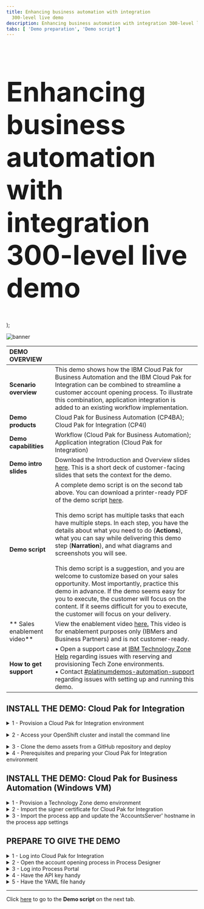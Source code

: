 ```yaml
---
title: Enhancing business automation with integration
  300-level live demo
description: Enhancing business automation with integration 300-level live demo
tabs: [ 'Demo preparation', 'Demo script']
---
```


  <span>
    <h1 style="font-size:71px;">Enhancing business automation with integration <br/> 300-level live demo</h1>
  </span> );

![banner](./images/banner-prep.jpg)

<span id="top"></span>

| DEMO OVERVIEW | |
| :--- | :--- |
| **Scenario overview** | This demo shows how the IBM Cloud Pak for Business Automation and the IBM Cloud Pak for Integration can be combined to streamline a customer account opening process. To illustrate this combination, application integration is added to an existing workflow implementation. |
| **Demo products** | Cloud Pak for Business Automation (CP4BA); Cloud Pak for Integration (CP4I) |
| **Demo capabilities** | Workflow (Cloud Pak for Business Automation); Application integration (Cloud Pak for Integration) |
| **Demo intro slides** | Download the Introduction and Overview slides <a href="https://ibm.box.com/s/cpyk2zmgcupx4azzluh6eiks72j33ua3" target="_blank" rel="noreferrer">here</a>. This is a short deck of customer-facing slides that sets the context for the demo. |
| **Demo script** | A complete demo script is on the second tab above. You can download a printer-ready PDF of the demo script <a href="https://ibm.box.com/s/y1f2z8kkb648ci1t822vm9z6do5arc7j" target="_blank" rel="noreferrer">here</a>.<br/><br/> This demo script has multiple tasks that each have multiple steps. In each step, you have the details about what you need to do (**Actions**), what you can say while delivering this demo step (**Narration**), and what diagrams and screenshots you will see.<br/><br/>This demo script is a suggestion, and you are welcome to customize based on your sales opportunity. Most importantly, practice this demo in advance. If the demo seems easy for you to execute, the customer will focus on the content. If it seems difficult for you to execute, the customer will focus on your delivery. |
| ** Sales enablement video** | View the enablement video <a href="https://ibm.box.com/s/ng7pyazbk8nrm9nkizmocrb1ej1cwrij" target="_blank" rel="noreferrer">here.</a> This video is for enablement purposes only (IBMers and Business Partners) and is not customer-ready. |
| **How to get support** | • Open a support case at <a href="https://techzone.ibm.com/help" target="_blank" rel="noreferrer">IBM Technology Zone Help</a> regarding issues with reserving and provisioning Tech Zone environments.<br/>• Contact <a href="https://ibm-cloud.slack.com/archives/C0216F39ACU" target="_blank" rel="noreferrer">#platinumdemos-automation-support</a> regarding issues with setting up and running this demo. |

## **INSTALL THE DEMO: Cloud Pak for Integration**

<details>

<summary>1 - Provision a Cloud Pak for Integration environment</summary>

<br/>

To provision your Cloud Pak for Integration environment, follow these steps: <br/><br/>

1. To reserve a preinstalled Cloud Pak for Integration (CP4I) cluster on Red Hat OpenShift, go <a href="https://techzone.ibm.com/my/reservations/create/6430260cd7e2100017627406" target="_blank" rel="noreferrer">here</a>. Select if you prefer to make a reservation now or schedule for later. 
<br/><img src="https://raw.githubusercontent.com/ibm-garage-tsa/platinum-demos/master/src/pages/300-enhancing-ba-with-integration/images/prep-image001.png" width="800" />
<br/>

2. If you do not have a sales opportunity, select the purpose **Practice / Self-Education** (1) for a 3-day reservation (which can be extended to 8 days) and fill in the **Purpose description** (2).
<br/><img src="https://raw.githubusercontent.com/ibm-garage-tsa/platinum-demos/master/src/pages/300-enhancing-ba-with-integration/images/prep-image002.png" width="800" />
<br/>

3. Select the **Preferred Geography**.
<br/><img src="https://raw.githubusercontent.com/ibm-garage-tsa/platinum-demos/master/src/pages/300-enhancing-ba-with-integration/images/prep-image003.png" width="800" />
<br/>

4. Several additional fields will appear, the defaults can remain. Scroll down and click **Submit**.
<br/><img src="images/prep-image004.png" width="800" />
<br/>

5. You will receive several emails as the provisioning process continues. You should expect the final email to be sent after 2-3 hours. The final email should look similar to the following.
<br/><img src="https://raw.githubusercontent.com/ibm-garage-tsa/platinum-demos/master/src/pages/300-enhancing-ba-with-integration/images/prep-image005.png" width="800" />
<br/>

**[Go to top](#top)**

</details>

<span id="AccessOpenShift"></span>

<details>

<summary>2 - Access your OpenShift cluster and install the command line</summary>

<br/>

In this section, you access your OpenShift cluster and install the OpenShift command line tool. 

<br/>

1. From the final email open the **PakInstaller Portal** link.
<br/><img src="https://raw.githubusercontent.com/ibm-garage-tsa/platinum-demos/master/src/pages/300-enhancing-ba-with-integration/images/prep-image101.png" width="800" />
<br/>

2. Navigate to the **OpenShift Console** tab.
<br/><img src="https://raw.githubusercontent.com/ibm-garage-tsa/platinum-demos/master/src/pages/300-enhancing-ba-with-integration/images/prep-image102.png" width="800" />
<br/>

3. Scroll down and open the **OpenShift Web Console** link (1) using kubeadmin as the username and **password** (2) shown.
<br/><img src="https://raw.githubusercontent.com/ibm-garage-tsa/platinum-demos/master/src/pages/300-enhancing-ba-with-integration/images/prep-image103.png" width="800" />
<br/>

4. On the web console page, click **?** (1), and select **Command line tools** (2).
<br/><img src="https://raw.githubusercontent.com/ibm-garage-tsa/platinum-demos/master/src/pages/300-enhancing-ba-with-integration/images/prep-image104.png" width="800" />
<br/>

5. Follow the links to install the OpenShift Command Line Interface (CLI) for your Operating System.
<br/><img src="https://raw.githubusercontent.com/ibm-garage-tsa/platinum-demos/master/src/pages/300-enhancing-ba-with-integration/images/prep-image105.png" width="800" />
<br/>

6. To configure the command line on your machine copy and run the **OC Login command**.
<br/><img src="https://raw.githubusercontent.com/ibm-garage-tsa/platinum-demos/master/src/pages/300-enhancing-ba-with-integration/images/prep-image106-1.png" width="800" />
<br/><img src="https://raw.githubusercontent.com/ibm-garage-tsa/platinum-demos/master/src/pages/300-enhancing-ba-with-integration/images/prep-image106-2.png" width="800" />
<br/>
You have successfully configured the Openshift command line on your machine.

<br/>

**[Go to top](#top)**

</details>

<span id="cloneGitHub"></span>

<details>

<summary>3 - Clone the demo assets from a GitHub repository and deploy</summary>

<br/>

To copy the repository  you will need to have the Git CLI on your machine. If you don’t have it, follow the installation steps described in this <a href="https://github.com/git-guides/install-git" target="_blank" rel="noreferrer">page</a>, based on your operating system.

<br/>

1. To download the scripts to run the demo, create a directory, and from there run the following command:<br/>
  
   ```
   git clone https://github.com/IBM/platinum-demo-code-cp4icp4ba.git
   ```

<br/>

2. Change to the new cloud-native-integration directory:<br/>
  
   ```
   cd platinum-demo-code-cp4icp4ba/cp4i/
   ```

<br/>

3. The script to install the demo components requires a utility called jq. If you don't have it, follow the installation steps described in this <a href="https://jqlang.github.io/jq/download/" target="_blank" rel="noreferrer">page</a>, based on your operating system. 

<br/>

4. Install API Connect, App Connect and MQ by running the `deploy.sh` command:<br/>
  
   ```
   ./deploy.sh
   ```

<br/>

**[Go to top](#top)**

</details>

<details>

<summary>4 - Prerequisites and preparing your Cloud Pak for Integration environment</summary>

<br/>

**Connect Cloud Pak for Integration to your endpoints**<br/><br/>

Now, let's configure our services endpoints in Cloud Pak for Integration.<br/><br/>

1.	Return the connectivity instructions from section 2.2, navigate to the **Cloud Pak Console** (1) tab and use the credentials (2) access the Platform Navigator.<br/><br/><img src="https://raw.githubusercontent.com/ibm-garage-tsa/platinum-demos/master/src/pages/300-enhancing-ba-with-integration/images/prep-image209.png" width="800" /><br/><img src="https://raw.githubusercontent.com/ibm-garage-tsa/platinum-demos/master/src/pages/300-enhancing-ba-with-integration/images/prep-image210.png" width="800" /><br/><br/><InlineNotification>If you are using Chrome, you may see a certificate error when accessing the page. To bypass this, type <strong>thisisunsafe</strong> and press return.</InlineNotification><br/>

2. In the menu on the top left, open the **Design** folder (1) and select **Integrations** (2). <br/><br/><img src="https://raw.githubusercontent.com/ibm-garage-tsa/platinum-demos/master/src/pages/300-enhancing-ba-with-integration/images/prep-44.png" width="800" /><br/>

3. Click on the **ace-designer-demo** entry. <br/><br/><img src="https://raw.githubusercontent.com/ibm-garage-tsa/platinum-demos/master/src/pages/300-enhancing-ba-with-integration/images/prep-44-2.png" width="800" /><br/>

4. Click the **Catalog** icon to see a list of the available connectors. <br/><br/><img src="https://raw.githubusercontent.com/ibm-garage-tsa/platinum-demos/master/src/pages/300-enhancing-ba-with-integration/images/prep-45.png" width="800" /><br/>

5. To configure the MQ connection, search for **'IBM MQ'** (1) and click **Connect** (2). <br/><br/><img src="https://raw.githubusercontent.com/ibm-garage-tsa/platinum-demos/master/src/pages/300-enhancing-ba-with-integration/images/prep-46.png" width="800" /><br/>

6. Enter **'basicmq'** for the **Queue manager name** (1), **'basicmq-ibm-mq'** for the **Queue manager hostname** (2), and **'1414'** for the **Listener port number** (3). <br/><br/><img src="https://raw.githubusercontent.com/ibm-garage-tsa/platinum-demos/master/src/pages/300-enhancing-ba-with-integration/images/prep-48.png" width="800" /><br/>

7. Enter **'SYSTEM.DEF.SVRCONN'** for the **Channel name** (1), and click **Connect** (2). <br/><br/><img src="https://raw.githubusercontent.com/ibm-garage-tsa/platinum-demos/master/src/pages/300-enhancing-ba-with-integration/images/prep-49.png" width="800" /><br/>

8. Click **Continue**. <br/><br/><img src="https://raw.githubusercontent.com/ibm-garage-tsa/platinum-demos/master/src/pages/300-enhancing-ba-with-integration/images/prep-50.png" width="800" /><br/>

9. Scroll to the top of the page, and click the **+** button to the right of the search bar. <br/><br/><img src="https://raw.githubusercontent.com/ibm-garage-tsa/platinum-demos/master/src/pages/300-enhancing-ba-with-integration/images/prep-51.png" width="800" /><br/>

10. Access the API definition for the external account service <a href="https://raw.githubusercontent.com/IBM/platinum-demo-code-cp4icp4ba/main/cp4i/appConnect/CustomerAccountOpenAPIJSONServer.yaml" target="_blank" rel="noreferrer">here</a>. Download the file using **File** --> **Save Page as**.<br/><br/>

11. Select **OpenAPI** (1) for the Document type, the downloaded **CustomerAccountOpenAPIJSONServer.yaml** file (2), and click **Next** (3). <br/><br/><img src="https://raw.githubusercontent.com/ibm-garage-tsa/platinum-demos/master/src/pages/300-enhancing-ba-with-integration/images/prep-52.png" width="800" /><br/>

12. Click **Import API**. <br/><br/><img src="https://raw.githubusercontent.com/ibm-garage-tsa/platinum-demos/master/src/pages/300-enhancing-ba-with-integration/images/prep-53.png" width="800" /><br/>

13. Search for **Customer Account** (1), and click **Connect** (2). <br/><br/><img src="https://raw.githubusercontent.com/ibm-garage-tsa/platinum-demos/master/src/pages/300-enhancing-ba-with-integration/images/prep-54.png" width="800" /><br/>

14. Scroll down and click **Connect**.<br/><br/>

**Import flows to App Connect Designer**<br/><br/>

1. Download the following two files: <br/> • <a href="https://raw.githubusercontent.com/IBM/platinum-demo-code-cp4icp4ba/main/cp4i/appConnect/MQExternalProvider.yaml" target="_blank" rel="noreferrer">MQ flow to simulate the acquired bank</a> <br/> • <a href="https://raw.githubusercontent.com/IBM/platinum-demo-code-cp4icp4ba/main/cp4i/appConnect/Accounts.yaml" target="_blank" rel="noreferrer">Accounts API flow that workflow will use</a><br/><br/>

2. Import the **MQExternalProvider.yaml** file by clicking the **Dashboard** icon (1), then **New** (2), and then **Import flow…** (3). <br/><br/><img src="https://raw.githubusercontent.com/ibm-garage-tsa/platinum-demos/master/src/pages/300-enhancing-ba-with-integration/images/prep-55.png" width="800" /><br/>

3. Select the downloaded **MQExternalProvider.yaml** file (1), and click **Import** (2). <br/><br/><img src="https://raw.githubusercontent.com/ibm-garage-tsa/platinum-demos/master/src/pages/300-enhancing-ba-with-integration/images/prep-56.png" width="800" /><br/>

4. Start the imported flow by selecting **Start flow** (1). <br/><br/><img src="https://raw.githubusercontent.com/ibm-garage-tsa/platinum-demos/master/src/pages/300-enhancing-ba-with-integration/images/prep-57.png" width="800" /><br/>

5. Repeat steps 2 - 4 for the **Accounts.yaml** file. This time, the flow is started by switching the toggle from **Stopped** to **Started**. <br/><br/><img src="https://raw.githubusercontent.com/ibm-garage-tsa/platinum-demos/master/src/pages/300-enhancing-ba-with-integration/images/prep-58.png" width="800" /><br/>

**Test the flow**<br/><br/>

1. Select the **Test** tab (1), **Get /Accounts/{customerId}** operation (2), and then the **Try it** tab (3). <br/><br/><img src="https://raw.githubusercontent.com/ibm-garage-tsa/platinum-demos/master/src/pages/300-enhancing-ba-with-integration/images/prep-61.png" width="800" /><br/>

2. Scroll down and enter '**1234567890**' in the **customerId** field (1), and click **Send** (2). <br/><br/><img src="https://raw.githubusercontent.com/ibm-garage-tsa/platinum-demos/master/src/pages/300-enhancing-ba-with-integration/images/prep-62.png" width="800" /><br/>

3. The first test will fail due to a known timeout issue with the error shown in the screenshot below. Click **Send** a second time to receive the correct response. <br/><br/><img src="https://raw.githubusercontent.com/ibm-garage-tsa/platinum-demos/master/src/pages/300-enhancing-ba-with-integration/images/prep_63.png" width="800" /><br/>

4. You will see the following correct response. <br/><br/><img src="https://raw.githubusercontent.com/ibm-garage-tsa/platinum-demos/master/src/pages/300-enhancing-ba-with-integration/images/prep-64.png" width="800" /><br/>

5. Three environmentally specific pieces of information are required to integrate the API into the workflow: the API URL, client ID and hostname. <br/><br/> Scroll to the top of the screen and save the **API URL** (1) and **client ID** (2).<br/><br/>The hostname is contained within the API URL. It is the portion between "http://" and the next "/". <br/><br/> The hostname will look like this: ademo-gw-gateway-cp4i.itzroks-120000k3ak-vzlud5-4b4a324f027aea19c5cbc0c3275c4656-0000.eu-de.containers.appdomain.cloud<br/><br/>Save the hostname with the API URL and client ID.<br/><br/><img src="https://raw.githubusercontent.com/ibm-garage-tsa/platinum-demos/master/src/pages/300-enhancing-ba-with-integration/images/prep-65.png" width="800" /><br/>

**[Go to top](#top)**

</details>

## **INSTALL THE DEMO: Cloud Pak for Business Automation (Windows VM)**

<details>

<summary>1 - Provision a Technology Zone demo environment</summary>

<br/>

1.  Reserve a Technology Zone demo environment <a href="https://techzone.ibm.com/my/reservations/create/639cad5454b4ce0018719ec9" target="_blank" rel="noreferrer">here</a>.

<br/>

2. Wait until your reservation status is **Ready** on the IBM Technology Zone’s **My Library → My Reservations** page. (You can either keep refreshing the My Reservation page or wait for a confirmation email.)<br/><br/>When your reservation is **Ready**, click the reservation tile to view the reservation details.<br/><br/><img src="https://raw.githubusercontent.com/ibm-garage-tsa/platinum-demos/master/src/pages/300-enhancing-ba-with-integration/images/prep-res-ready.png" width="300" /><br/>

3. On the reservation details page, copy or bookmark the **Published services** links for **BAW Workflow Center** and **BAW Process Portal**.<br/><br/>When your reservation is **Ready**, click the reservation tile to view the reservation details.<br/><br/><img src="https://raw.githubusercontent.com/ibm-garage-tsa/platinum-demos/master/src/pages/300-enhancing-ba-with-integration/images/prep-published-services.png" width="800" />

<br/>

**[Go to top](#top)**

</details>

<details>

<summary>2 - Import the signer certificate for Cloud Pak for Integration</summary>

<br/>

1. From the reservation details page, scroll down and click to open the BAW Remote Console. It is the link on the left.<br/><br/><img src="https://raw.githubusercontent.com/ibm-garage-tsa/platinum-demos/master/src/pages/300-enhancing-ba-with-integration/images/prep-baw-remote.png" width="300" /><br/>

2. The console will open. Click **Full screen.**<br/><br/> <img src="https://raw.githubusercontent.com/ibm-garage-tsa/platinum-demos/master/src/pages/300-enhancing-ba-with-integration/images/prep-console-full-screen.png" width="800" /><br/>

3. Click **Yes** on the **Networks** dialog box.

<br/>

  <InlineNotification>The first time you access the VM, you will be presented with the network option below. It is imperative to select YES. (Otherwise, the VM will not be properly configured for this demo.)</InlineNotification>

  <br/><img src="https://raw.githubusercontent.com/ibm-garage-tsa/platinum-demos/master/src/pages/300-enhancing-ba-with-integration/images/prep-networks-yes.png" width="300" />

<br/>

4. On the Windows desktop, double-click the **WebSphere Console** shortcut to open the WebSphere Console.<br/><br/> <img src="https://raw.githubusercontent.com/ibm-garage-tsa/platinum-demos/master/src/pages/300-enhancing-ba-with-integration/images/prep-websphere-console.png" width="300" /><br/>

5. Click **Advanced…**, then **Accept the Risk and Continue** to continue past the security warning.<br/><br/>

6. Enter '**admin**' as the **User ID** and '**admin**' as the **Password**. <br/><br/> <img src="https://raw.githubusercontent.com/ibm-garage-tsa/platinum-demos/master/src/pages/300-enhancing-ba-with-integration/images/prep-2.png" width="800" /><br/>

7. Open **Security** (1) and click **SSL certificate and key management** (2). <br/><br/> <img src="https://raw.githubusercontent.com/ibm-garage-tsa/platinum-demos/master/src/pages/300-enhancing-ba-with-integration/images/prep-3.png" width="800" />

<br/>

8. Click **Key stores and certificates**. <br/><br/> <img src="https://raw.githubusercontent.com/ibm-garage-tsa/platinum-demos/master/src/pages/300-enhancing-ba-with-integration/images/prep-4.png" width="800" /><br/>

9. Click **CellDefaultTrustStore**. <br/> <br/><img src="https://raw.githubusercontent.com/ibm-garage-tsa/platinum-demos/master/src/pages/300-enhancing-ba-with-integration/images/prep-5.png" width="800" />

<br/>

10. Click **Signer certificates**. <br/><br/> <img src="https://raw.githubusercontent.com/ibm-garage-tsa/platinum-demos/master/src/pages/300-enhancing-ba-with-integration/images/prep-6.png" width="800" /><br/>

11. Click **Retrieve from port**. <br/><br/> <img src="https://raw.githubusercontent.com/ibm-garage-tsa/platinum-demos/master/src/pages/300-enhancing-ba-with-integration/images/prep-7.png" width="800" /><br/>

12. For **Host**, enter your Cloud Pak for Integration ROKS hostname. For **Port**, enter '**443**'. For **Alias**, enter '**integration-1**'. Click **Retrieve signer information**. <br/><br/><img src="https://raw.githubusercontent.com/ibm-garage-tsa/platinum-demos/master/src/pages/300-enhancing-ba-with-integration/images/prep-8.png" width="800" /><br/>

13. Click **Apply**.<br/> <br/><img src="https://raw.githubusercontent.com/ibm-garage-tsa/platinum-demos/master/src/pages/300-enhancing-ba-with-integration/images/prep-9.png" width="800" /><br/>

14. Click **Save**. <br/><br/><img src="https://raw.githubusercontent.com/ibm-garage-tsa/platinum-demos/master/src/pages/300-enhancing-ba-with-integration/images/prep-10.png" width="800" /><br/>

15. The new certificate is now added. <br/><br/><img src="https://raw.githubusercontent.com/ibm-garage-tsa/platinum-demos/master/src/pages/300-enhancing-ba-with-integration/images/prep-11.png" width="800" /><br/>

You can now close the BAW VM console window.

<br/>

**[Go to top](#top)**

</details>

<details>

<summary>3 - Import the process app and update the 'AccountsServer' hostname in the process app settings</summary>

<br/>

Before completing this section, download the Select the **<a href="https://raw.githubusercontent.com/ibm-garage-tsa/platinum-demos/master/src/pages/300-enhancing-ba-with-integration/New_Account_Opening.twx" target="_blank" rel="noreferrer">New Account Opening.twx</a>** file.<br/><br/>

1. Using a browser on your local computer, open **BAW Workflow Center** using the Published Services link from the top of the Technology Zone reservation page.<br/><br/>

2. Log in to **Workflow Center** using '**admin**' as both the **User name** and **Password**. <br/><br/> <img src="https://raw.githubusercontent.com/ibm-garage-tsa/platinum-demos/master/src/pages/300-enhancing-ba-with-integration/images/prep-82.png" width="800" /><br/>

3. Click **Process Apps**. <br/><br/><img src="https://raw.githubusercontent.com/ibm-garage-tsa/platinum-demos/master/src/pages/300-enhancing-ba-with-integration/images/prep-73.png" width="800" /><br/>

4. Click **Import**. <br/><br/> <img src="https://raw.githubusercontent.com/ibm-garage-tsa/platinum-demos/master/src/pages/300-enhancing-ba-with-integration/images/prep-74.png" width="800" /><br/>

5. Click **Browse**. <br/><br/> <img src="https://raw.githubusercontent.com/ibm-garage-tsa/platinum-demos/master/src/pages/300-enhancing-ba-with-integration/images/prep-75.png" width="800" /><br/>

6. Select the **New_Account_Opening.twx** file (1). Click **Open** (2). <br/><br/> <img src="https://raw.githubusercontent.com/ibm-garage-tsa/platinum-demos/master/src/pages/300-enhancing-ba-with-integration/images/prep-76.png" width="800" /><br/>

7. Click **OK**. <br/><br/> <img src="https://raw.githubusercontent.com/ibm-garage-tsa/platinum-demos/master/src/pages/300-enhancing-ba-with-integration/images/prep-77.png" width="800" /><br/>

8. Wait for the import to complete. Click **New Account Opening**. <br/><br/> <img src="https://raw.githubusercontent.com/ibm-garage-tsa/platinum-demos/master/src/pages/300-enhancing-ba-with-integration/images/prep-78.png" width="800" /><br/>

9. Click the **Servers** tab. <br/><br/> <img src="https://raw.githubusercontent.com/ibm-garage-tsa/platinum-demos/master/src/pages/300-enhancing-ba-with-integration/images/prep-79.png" width="800" /><br/>

10. In **Process App Settings**, **AccountsServer** must be updated with the hostname of your Cloud Pak for Integration ROKS environment. Set **Hostname** to the hostname of your Cloud Pak for Integration ROKS environment. <br/><br/> <img src="https://raw.githubusercontent.com/ibm-garage-tsa/platinum-demos/master/src/pages/300-enhancing-ba-with-integration/images/prep-80.png" width="800" /><br/>

**[Go to top](#top)**

</details>

## **PREPARE TO GIVE THE DEMO**

<details>

<summary>1 - Log into Cloud Pak for Integration</summary>
<br/>

1. Open **Cloud Pak for Integration** and click **IBM provided credentials (admin only)**. <br/><br/><img src="https://raw.githubusercontent.com/ibm-garage-tsa/platinum-demos/master/src/pages/300-enhancing-ba-with-integration/images/prep-66.png" width="800" /><br/>

2. Enter your admin username and password (1), and click **Log in** (2).<br/> <br/><img src="https://raw.githubusercontent.com/ibm-garage-tsa/platinum-demos/master/src/pages/300-enhancing-ba-with-integration/images/prep-67.png" width="800" /><br/>

3. Click **Integration instances**. <br/><br/><img src="https://raw.githubusercontent.com/ibm-garage-tsa/platinum-demos/master/src/pages/300-enhancing-ba-with-integration/images/prep-68.png" width="800" /><br/>

4. On the **Integration instances** page, click **ace-designer-demo**. <br/><br/><img src="https://raw.githubusercontent.com/ibm-garage-tsa/platinum-demos/master/src/pages/300-enhancing-ba-with-integration/images/prep-69.png" width="800" /><br/>

**[Go to top](#top)**

</details>

<details>

<summary>2 - Open the account opening process in Process Designer</summary>
<br/>

1. Using Firefox on your local computer, open **BAW Workflow Center** using the Published Services link from the top of the Technology Zone reservation page.
 <InlineNotification>Using separate browsers for Process Designer vs. Process Portal prevents the logins from colliding with each other. </InlineNotification><br/>

2. Log in to **Workflow Center** using '**admin**' as both the **User name** and **Password**. <br/> <br/><img src="https://raw.githubusercontent.com/ibm-garage-tsa/platinum-demos/master/src/pages/300-enhancing-ba-with-integration/images/prep-82.png" width="800" /><br/>

3. Click **Process Apps**. <br/><br/> <img src="https://raw.githubusercontent.com/ibm-garage-tsa/platinum-demos/master/src/pages/300-enhancing-ba-with-integration/images/prep-83.png" width="800" /><br/>

4. Click **New Account Opening**. <br/><br/> <img src="https://raw.githubusercontent.com/ibm-garage-tsa/platinum-demos/master/src/pages/300-enhancing-ba-with-integration/images/prep-84.png" width="800" /><br/>

5. Click **Processes** (1) and then **New Account (Current Workflow)** (2). <br/><br/> <img src="https://raw.githubusercontent.com/ibm-garage-tsa/platinum-demos/master/src/pages/300-enhancing-ba-with-integration/images/prep-85.png" width="800" /><br/>

6. The **New Account (Current Workflow)** process definition is now open. <br/> <br/><img src="https://raw.githubusercontent.com/ibm-garage-tsa/platinum-demos/master/src/pages/300-enhancing-ba-with-integration/images/prep-86.png" width="800" /><br/>

**[Go to top](#top)**

</details>

<details>

<summary>3 - Log into Process Portal</summary>
<br/>

1. Using Chrome on your local computer, open **BAW Process Portal** using the Published Services link from the top of the Technology Zone reservation page.
 <InlineNotification>Using separate browsers for Process Designer vs. Process Portal prevents the logins from colliding with each other. </InlineNotification><br/>

2. Log in with **'assistant'** as the **Username** and **'passw0rd'** as the **Password**. <br/> <br/><img src="https://raw.githubusercontent.com/ibm-garage-tsa/platinum-demos/master/src/pages/300-enhancing-ba-with-integration/images/prep-88.png" width="800" /><br/>

3. **Process Portal** is now open. <br/> <br/><img src="https://raw.githubusercontent.com/ibm-garage-tsa/platinum-demos/master/src/pages/300-enhancing-ba-with-integration/images/prep-89.png" width="800" /><br/>

**[Go to top](#top)**

</details>

<details>

<summary>4 - Have the API key handy</summary>
<br/>

The very last step of the Cloud Pak for Integration installation (above) required you to save the API key (**client ID**).

<br/>

In the demo script, you will be required to enter the Cloud Pak for Integration API key into the process application. Make sure the API key is easily accessible.

<br/>

<InlineNotification>For easy access, store the API key in the Windows clipboard. </InlineNotification>

<br/>

**[Go to top](#top)**

</details>

<details>

<summary>5 - Have the YAML file handy</summary>
<br/>

In the demo script, you will be required to use the OpenAPI 3.0 YAML file to discover the API. Download the YAML file **<a href="./Accounts-openapi.yaml.zip" target="_blank" rel="noreferrer">here</a>**.

<br/>

**[Go to top](#top)**

</details>

***

Click [here](/300-enhancing-ba-with-integration/demo-script) to go to the **Demo script** on the next tab.

